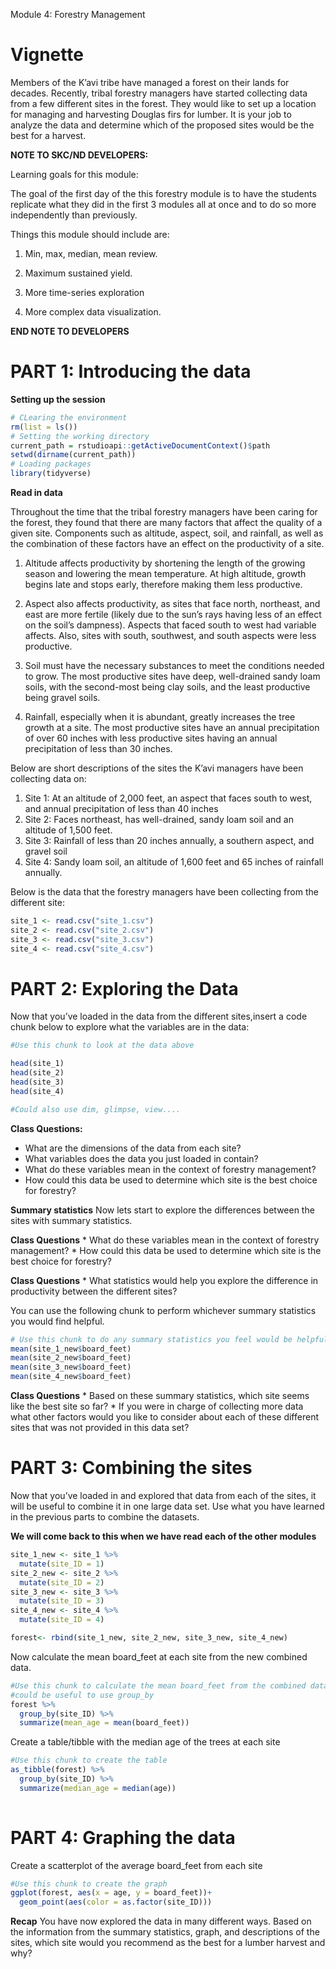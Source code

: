 Module 4: Forestry Management

# Vignette
Members of the K'avi tribe have managed a forest on their lands for decades. Recently, tribal forestry managers have started collecting data from a few different sites in the forest. They would like to set up a location for managing and harvesting Douglas firs for lumber. It is your job to analyze the data and determine which of the proposed sites would be the best for a harvest.

**NOTE TO SKC/ND DEVELOPERS:**

Learning goals for this module:

The goal of the first day of the this forestry module is to have the students replicate what they did in the first 3 modules all at once and to do so more independently than previously. 

Things this module should include are: 

1. Min, max, median, mean review.  

2. Maximum sustained yield. 

3. More time-series exploration

4. More complex data visualization. 

**END NOTE TO DEVELOPERS**

# PART 1: Introducing the data

**Setting up the session**
```r
# CLearing the environment
rm(list = ls())
# Setting the working directory
current_path = rstudioapi::getActiveDocumentContext()$path
setwd(dirname(current_path))
# Loading packages
library(tidyverse)
```

**Read in data**

Throughout the time that the tribal forestry managers have been caring for the forest, they found that there are many factors that affect the quality of a given site. Components such as altitude, aspect, soil, and rainfall, as well as the combination of these factors have an effect on the productivity of a site. 

1. Altitude affects productivity by shortening the length of the growing season and lowering the mean temperature. At high altitude, growth begins late and stops early, therefore making them less productive.

2. Aspect also affects productivity, as sites that face north, northeast, and east are more fertile (likely due to the sun's rays having less of an effect on the soil's dampness). Aspects that faced south to west had variable affects. Also, sites with south, southwest, and south aspects were less productive.

3. Soil must have the necessary substances to meet the conditions needed to grow. The most productive sites have deep, well-drained sandy loam soils, with the second-most being clay soils, and the least productive being gravel soils.

4. Rainfall, especially when it is abundant, greatly increases the tree growth at a site. The most productive sites have an annual precipitation of over 60 inches with less productive sites having an annual precipitation of less than 30 inches. 

Below are short descriptions of the sites the K'avi managers have been collecting data on:
  
1. Site 1: At an altitude of 2,000 feet, an aspect that faces south to west, and annual precipitation of less than 40 inches
2. Site 2: Faces northeast, has well-drained, sandy loam soil and an altitude of 1,500 feet.
3. Site 3: Rainfall of less than 20 inches annually, a southern aspect, and gravel soil
4. Site 4: Sandy loam soil, an altitude of 1,600 feet and 65 inches of rainfall annually.

Below is the data that the forestry managers have been collecting from the different site:
```r
site_1 <- read.csv("site_1.csv")
site_2 <- read.csv("site_2.csv")
site_3 <- read.csv("site_3.csv")
site_4 <- read.csv("site_4.csv")
```

# PART 2: Exploring the Data

Now that you've loaded in the data from the different sites,insert a code chunk below to explore what the variables are in the data:

```r
#Use this chunk to look at the data above

head(site_1)
head(site_2)
head(site_3)
head(site_4)

#Could also use dim, glimpse, view....
```

**Class Questions:**

* What are the dimensions of the data from each site? 
* What variables does the data you just loaded in contain? 
* What do these variables mean in the context of forestry management?
* How could this data be used to determine which site is the best choice for forestry? 

**Summary statistics**
Now lets start to explore the differences between the sites with summary statistics. 

**Class Questions**
* What do these variables mean in the context of forestry management? 
* How could this data be used to determine which site is the best choice for forestry? 


**Class Questions**
* What statistics would help you explore the difference in productivity between the different sites? 

You can use the following chunk to perform whichever summary statistics you would find helpful. 

```r
# Use this chunk to do any summary statistics you feel would be helpful. 
mean(site_1_new$board_feet)
mean(site_2_new$board_feet)
mean(site_3_new$board_feet)
mean(site_4_new$board_feet)

```

**Class Questions**
* Based on these summary statistics, which site seems like the best site so far? 
* If you were in charge of collecting more data what other factors would you like to consider about each of these different sites that was not provided in this data set?

# PART 3: Combining the sites

Now that you've loaded in and explored that data from each of the sites, it will be useful to combine it in one large data set. Use what you have learned in the previous parts to combine the datasets. 

**We will come back to this when we have read each of the other modules**

```r
site_1_new <- site_1 %>%
  mutate(site_ID = 1)
site_2_new <- site_2 %>%
  mutate(site_ID = 2)
site_3_new <- site_3 %>%
  mutate(site_ID = 3)
site_4_new <- site_4 %>%
  mutate(site_ID = 4)

forest<- rbind(site_1_new, site_2_new, site_3_new, site_4_new)
```
 
Now calculate the mean board_feet at each site from the new combined data.
```r
#Use this chunk to calculate the mean board_feet from the combined data, it 
#could be useful to use group_by
forest %>% 
  group_by(site_ID) %>% 
  summarize(mean_age = mean(board_feet))

```

Create a table/tibble with the median age of the trees at each site
```r
#Use this chunk to create the table
as_tibble(forest) %>% 
  group_by(site_ID) %>% 
  summarize(median_age = median(age))
  
```

# PART 4: Graphing the data

Create a scatterplot of the average board_feet from each site
```r
#Use this chunk to create the graph
ggplot(forest, aes(x = age, y = board_feet))+
  geom_point(aes(color = as.factor(site_ID)))
```

**Recap**
You have now explored the data in many different ways. Based on the information from the summary statistics, graph, and descriptions of the sites, which site would you recommend as the best for a lumber harvest and why?
